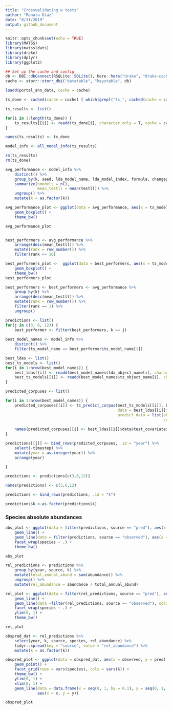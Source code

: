 ```yaml
---
title: "Crossvalidating w tests"
author: "Renata Diaz"
date: "8/31/2019"
output: github_document
---
```


```r
knitr::opts_chunk$set(echo = TRUE)
library(MATSS)
library(matssldats)
library(drake)
library(dplyr)
library(ggplot2)

## Set up the cache and config
db <- DBI::dbConnect(RSQLite::SQLite(), here::here("drake", "drake-cache.sqlite"))
cache <- storr::storr_dbi("datatable", "keystable", db)

loadd(portal_ann_data, cache = cache)

```

```r

ts_done <- cached(cache = cache) [ which(grepl("ts_", cached(cache = cache)))]

ts_results <- list()

for(i in 1:length(ts_done)) {
    ts_results[[i]] <- readd(ts_done[i], character_only = T, cache = cache)
}

names(ts_results) <- ts_done

model_info <- all_model_info(ts_results)

rm(ts_results)
rm(ts_done)

```


```r

avg_performance <- model_info %>%
    distinct() %>%
    group_by(k, seed, lda_model_name, lda_model_index, formula, changepoints, ts_model_name, ts_model_index, ts_model_desc, ts_model_desc_k) %>%
    summarize(nmodels = n(),
              mean_testll = mean(testll)) %>%
    ungroup() %>%
    mutate(k = as.factor(k))

avg_performance_plot <- ggplot(data = avg_performance, aes(x = ts_model_desc, y = mean_testll, color = k)) +
    geom_boxplot() +
    theme_bw()

avg_performance_plot


best_performers <- avg_performance %>%
    arrange(desc(mean_testll)) %>%
    mutate(rank = row_number()) %>%
    filter(rank <= 10)

best_performers_plot <-  ggplot(data = best_performers, aes(x = ts_model_desc, y = mean_testll, color = k)) +
    geom_boxplot() +
    theme_bw()
best_performers_plot

```

```r
best_performers <- best_performers <- avg_performance %>%
    group_by(k) %>%
    arrange(desc(mean_testll)) %>%
    mutate(rank = row_number()) %>%
    filter(rank == 1) %>%
    ungroup()

predictions <- list() 
for(j in c(3, 6, 12)) {
    best_performer <- filter(best_performers, k == j)
    
best_model_names <- model_info %>%
    distinct() %>%
    filter(ts_model_name == best_performer$ts_model_name[1])

best_ldas <- list() 
best_ts_models <- list()
for(i in 1:nrow(best_model_names)) {
    best_ldas[[i]] <- readd(best_model_names$lda_object_name[i], character_only = T, cache = cache)
    best_ts_models[[i]] <- readd(best_model_names$ts_object_name[i], character_only = T, cache = cache)[[1]][[best_model_names$ts_model_index[i]]]
}

predicted_corpuses <- list()

for(i in 1:nrow(best_model_names)) {
    predicted_corpuses[[i]] <- ts_predict_corpus(best_ts_models[[i]], best_ldas[[i]]$lda[[1]], 
                                                 data = best_ldas[[i]]$data,
                                                 predict_data = list(abundance = best_ldas[[i]]$data$test_abundance,
                                                                     covariates = best_ldas[[i]]$data$test_covariates))
    
    names(predicted_corpuses)[i] <- best_ldas[[i]]$data$test_covariates$year
}

predictions[[j]] <- bind_rows(predicted_corpuses, .id = "year") %>%
    select(-timestep) %>%
    mutate(year = as.integer(year)) %>%
    arrange(year)

}

predictions <- predictions[c(3,6,12)]

names(predictions) <- c(3,6,12)

predictions <- bind_rows(predictions, .id = "k")

predictions$k <-as.factor(predictions$k)
```

### Species absolute abundances

```r

abs_plot <- ggplot(data = filter(predictions, source == "pred"), aes(x = year, y = abundance, color = k)) +
    geom_line() +
    geom_line(data = filter(predictions, source == "observed"), aes(x = year, y = abundance), color = "black", alpha = .7) +
    facet_wrap(species ~ .) +
    theme_bw()

abs_plot
```

```r

rel_predictions <- predictions %>%
    group_by(year, source, k) %>%
    mutate(total_annual_abund = sum(abundance)) %>%
    ungroup() %>%
    mutate(rel_abundance = abundance / total_annual_abund)

rel_plot <- ggplot(data = filter(rel_predictions, source == "pred"), aes(x = year, y = rel_abundance, color = k)) +
    geom_line() +
    geom_line(data =filter(rel_predictions, source == "observed"), color = "black", alpha = .7) +
    facet_wrap(species ~ .) +
    ylim(0, 1) +
    theme_bw()

rel_plot
```

```r

obspred_dat <- rel_predictions %>%
    select(year, k, source, species, rel_abundance) %>%
    tidyr::spread(key = "source", value = "rel_abundance") %>%
    mutate(k = as.factor(k))

obspred_plot <- ggplot(data = obspred_dat, aes(x = observed, y = pred)) +
    geom_point() +
    facet_grid(rows = vars(species), cols = vars(k)) +
    theme_bw() +
    ylim(0, 1) +
    xlim(0, 1) + 
    geom_line(data = data.frame(x = seq(0, 1, by = 0.1), y = seq(0, 1, by = 0.1)), 
              aes(x = x, y = y))

obspred_plot
```